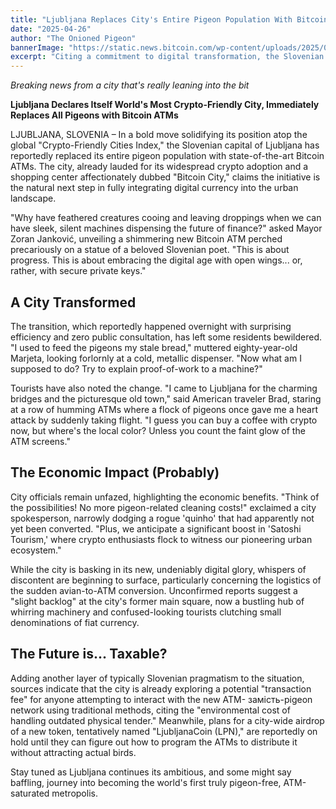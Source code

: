 ```yaml
---
title: "Ljubljana Replaces City's Entire Pigeon Population With Bitcoin ATMs In Bold Urban 'Upgrade'"
date: "2025-04-26"
author: "The Onioned Pigeon"
bannerImage: "https://static.news.bitcoin.com/wp-content/uploads/2025/04/ddd445ssd.png" thumbnailImage: "https://static.news.bitcoin.com/wp-content/uploads/2025/04/ddd445ssd.png" category: "Local News"
excerpt: "Citing a commitment to digital transformation, the Slovenian capital has swapped out its feathered residents for humming cryptocurrency dispensers, leaving citizens and tourists bewildered."
---
```


*Breaking news from a city that's really leaning into the bit*

**Ljubljana Declares Itself World's Most Crypto-Friendly City, Immediately Replaces All Pigeons with Bitcoin ATMs**

LJUBLJANA, SLOVENIA – In a bold move solidifying its position atop the global "Crypto-Friendly Cities Index," the Slovenian capital of Ljubljana has reportedly replaced its entire pigeon population with state-of-the-art Bitcoin ATMs. The city, already lauded for its widespread crypto adoption and a shopping center affectionately dubbed "Bitcoin City," claims the initiative is the natural next step in fully integrating digital currency into the urban landscape.

"Why have feathered creatures cooing and leaving droppings when we can have sleek, silent machines dispensing the future of finance?" asked Mayor Zoran Janković, unveiling a shimmering new Bitcoin ATM perched precariously on a statue of a beloved Slovenian poet. "This is about progress. This is about embracing the digital age with open wings... or, rather, with secure private keys."

## A City Transformed

The transition, which reportedly happened overnight with surprising efficiency and zero public consultation, has left some residents bewildered. "I used to feed the pigeons my stale bread," muttered eighty-year-old Marjeta, looking forlornly at a cold, metallic dispenser. "Now what am I supposed to do? Try to explain proof-of-work to a machine?"

Tourists have also noted the change. "I came to Ljubljana for the charming bridges and the picturesque old town," said American traveler Brad, staring at a row of humming ATMs where a flock of pigeons once gave me a heart attack by suddenly taking flight. "I guess you can buy a coffee with crypto now, but where's the local color? Unless you count the faint glow of the ATM screens."

## The Economic Impact (Probably)

City officials remain unfazed, highlighting the economic benefits. "Think of the possibilities! No more pigeon-related cleaning costs!" exclaimed a city spokesperson, narrowly dodging a rogue 'quinho' that had apparently not yet been converted. "Plus, we anticipate a significant boost in 'Satoshi Tourism,' where crypto enthusiasts flock to witness our pioneering urban ecosystem."

While the city is basking in its new, undeniably digital glory, whispers of discontent are beginning to surface, particularly concerning the logistics of the sudden avian-to-ATM conversion. Unconfirmed reports suggest a "slight backlog" at the city's former main square, now a bustling hub of whirring machinery and confused-looking tourists clutching small denominations of fiat currency.

## The Future is... Taxable?

Adding another layer of typically Slovenian pragmatism to the situation, sources indicate that the city is already exploring a potential "transaction fee" for anyone attempting to interact with the new ATM- замість-pigeon network using traditional methods, citing the "environmental cost of handling outdated physical tender." Meanwhile, plans for a city-wide airdrop of a new token, tentatively named "LjubljanaCoin (LPN)," are reportedly on hold until they can figure out how to program the ATMs to distribute it without attracting actual birds.

Stay tuned as Ljubljana continues its ambitious, and some might say baffling, journey into becoming the world's first truly pigeon-free, ATM-saturated metropolis.